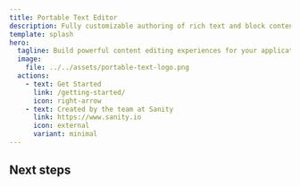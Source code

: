 ```yaml
---
title: Portable Text Editor
description: Fully customizable authoring of rich text and block content
template: splash
hero:
  tagline: Build powerful content editing experiences for your applications. Portable Text Editor gives developers complete control over styling, formatting, and content structure.
  image:
    file: ../../assets/portable-text-logo.png
  actions:
    - text: Get Started
      link: /getting-started/
      icon: right-arrow
    - text: Created by the team at Sanity
      link: https://www.sanity.io
      icon: external
      variant: minimal
---
```



<PortableTextEditor />

## Next steps

<CardGrid>
  <LinkCard
    title="Portable Text Editor Concepts"
    description="Learn more about the different parts that make up the Portable Text Editor"
    href="/concepts/portabletext/"
  />
  <LinkCard
    title="Customize text rendering"
    description="Customize how content is rendered in the PTE"
    href="/guides/custom-rendering/"
  />
  <LinkCard
    title="Customize the Toolbar"
    description="Change how the editor displays the toolbar"
    href="/guides/customize-toolbar/"
  />
  <LinkCard
    title="Learn about the Behavior API"
    description="Behaviors drive actions in the editor experience"
    href="/concepts/behavior/"
  />
</CardGrid>
